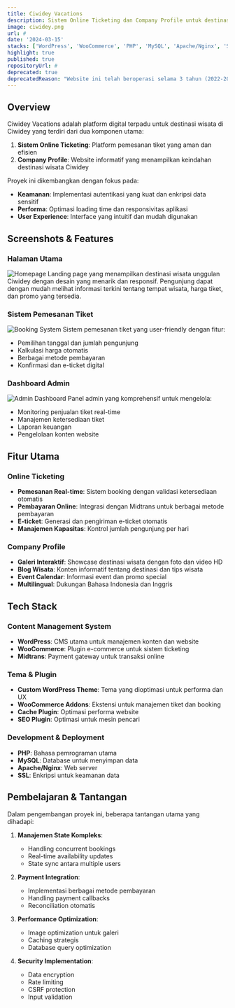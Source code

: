 ```yaml
---
title: Ciwidey Vacations
description: Sistem Online Ticketing dan Company Profile untuk destinasi wisata di Ciwidey, mencakup fitur pemesanan tiket, pembayaran online, dan manajemen tiket secara real-time.
image: ciwidey.png
url: #
date: '2024-03-15'
stacks: ['WordPress', 'WooCommerce', 'PHP', 'MySQL', 'Apache/Nginx', 'SSL']
highlight: true
published: true
repositoryUrl: #
deprecated: true
deprecatedReason: "Website ini telah beroperasi selama 3 tahun (2022-2024) dan kini tidak lagi aktif karena client mungkin telah menghentikan penggunaan sistem. Selama masa operasionalnya, website ini telah melayani ratusan transaksi pemesanan tiket wisata di kawasan Ciwidey."
---
```


## Overview

Ciwidey Vacations adalah platform digital terpadu untuk destinasi wisata di Ciwidey yang terdiri dari dua komponen utama:

1. **Sistem Online Ticketing**: Platform pemesanan tiket yang aman dan efisien
2. **Company Profile**: Website informatif yang menampilkan keindahan destinasi wisata Ciwidey

Proyek ini dikembangkan dengan fokus pada:
- **Keamanan**: Implementasi autentikasi yang kuat dan enkripsi data sensitif
- **Performa**: Optimasi loading time dan responsivitas aplikasi
- **User Experience**: Interface yang intuitif dan mudah digunakan

## Screenshots & Features

### Halaman Utama
![Homepage](/media/projects/ciwidey-cover.png)
Landing page yang menampilkan destinasi wisata unggulan Ciwidey dengan desain yang menarik dan responsif. Pengunjung dapat dengan mudah melihat informasi terkini tentang tempat wisata, harga tiket, dan promo yang tersedia.

### Sistem Pemesanan Tiket
![Booking System](/media/projects/ciwidey-1.png)
Sistem pemesanan tiket yang user-friendly dengan fitur:
- Pemilihan tanggal dan jumlah pengunjung
- Kalkulasi harga otomatis
- Berbagai metode pembayaran
- Konfirmasi dan e-ticket digital

### Dashboard Admin
![Admin Dashboard](/media/projects/ciwidey-admin-trans.png)
Panel admin yang komprehensif untuk mengelola:
- Monitoring penjualan tiket real-time
- Manajemen ketersediaan tiket
- Laporan keuangan
- Pengelolaan konten website

## Fitur Utama

### Online Ticketing
- **Pemesanan Real-time**: Sistem booking dengan validasi ketersediaan otomatis
- **Pembayaran Online**: Integrasi dengan Midtrans untuk berbagai metode pembayaran
- **E-ticket**: Generasi dan pengiriman e-ticket otomatis
- **Manajemen Kapasitas**: Kontrol jumlah pengunjung per hari

### Company Profile
- **Galeri Interaktif**: Showcase destinasi wisata dengan foto dan video HD
- **Blog Wisata**: Konten informatif tentang destinasi dan tips wisata
- **Event Calendar**: Informasi event dan promo special
- **Multilingual**: Dukungan Bahasa Indonesia dan Inggris

## Tech Stack

### Content Management System
- **WordPress**: CMS utama untuk manajemen konten dan website
- **WooCommerce**: Plugin e-commerce untuk sistem ticketing
- **Midtrans**: Payment gateway untuk transaksi online

### Tema & Plugin
- **Custom WordPress Theme**: Tema yang dioptimasi untuk performa dan UX
- **WooCommerce Addons**: Ekstensi untuk manajemen tiket dan booking
- **Cache Plugin**: Optimasi performa website
- **SEO Plugin**: Optimasi untuk mesin pencari

### Development & Deployment
- **PHP**: Bahasa pemrograman utama
- **MySQL**: Database untuk menyimpan data
- **Apache/Nginx**: Web server
- **SSL**: Enkripsi untuk keamanan data

## Pembelajaran & Tantangan

Dalam pengembangan proyek ini, beberapa tantangan utama yang dihadapi:

1. **Manajemen State Kompleks**: 
   - Handling concurrent bookings
   - Real-time availability updates
   - State sync antara multiple users

2. **Payment Integration**:
   - Implementasi berbagai metode pembayaran
   - Handling payment callbacks
   - Reconciliation otomatis

3. **Performance Optimization**:
   - Image optimization untuk galeri
   - Caching strategis
   - Database query optimization

4. **Security Implementation**:
   - Data encryption
   - Rate limiting
   - CSRF protection
   - Input validation 